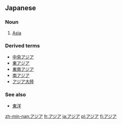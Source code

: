 == Japanese ==
===Noun===
{{ja-pos|ka|hira=あじあ|rom=ajia}}
# [[Asia]]


===Derived terms===
*[[中央アジア]]
*[[東アジア]]
*[[東南アジア]]
*[[南アジア]]
*[[アジア大陸]]


===See also===
*[[東洋]]


[[zh-min-nan:アジア]]
[[fr:アジア]]
[[ja:アジア]]
[[pl:アジア]]
[[fi:アジア]]